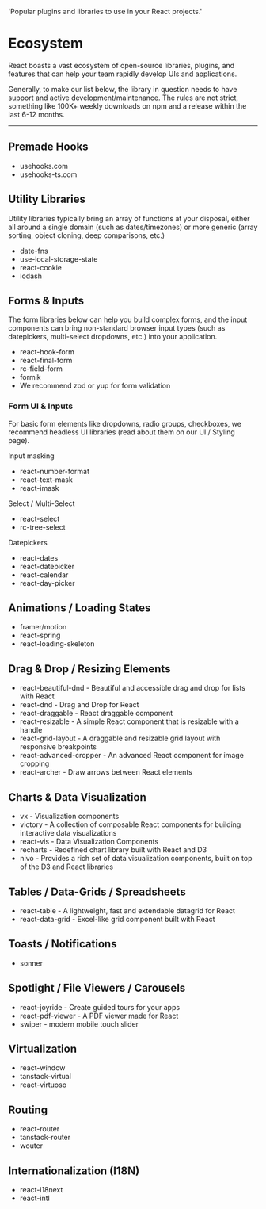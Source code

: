   'Popular plugins and libraries to use in your React projects.'

# Ecosystem

React boasts a vast ecosystem of open-source libraries, plugins, and features that can help your team rapidly develop UIs and applications.

Generally, to make our list below, the library in question needs to have support and active development/maintenance. The rules are not strict, something like 100K+ weekly downloads on npm and a release within the last 6-12 months.

---

## Premade Hooks

- <Resource url='https://www.npmjs.com/package/@uidotdev/usehooks'>usehooks.com</Resource>
- <Resource url='https://www.npmjs.com/package/usehooks-ts'>usehooks-ts.com</Resource>

## Utility Libraries

Utility libraries typically bring an array of functions at your disposal, either all around a single domain (such as dates/timezones) or more generic (array sorting, object cloning, deep comparisons, etc.)

- <Resource url='https://www.npmjs.com/package/date-fns'>date-fns</Resource>
- <Resource url='https://www.npmjs.com/package/use-local-storage-state'>use-local-storage-state</Resource>
- <Resource url='https://www.npmjs.com/package/@shopify/react-cookie'>react-cookie</Resource>
- <Resource url='https://www.npmjs.com/package/lodash'>lodash</Resource>

## Forms & Inputs

The form libraries below can help you build complex forms, and the input components can bring non-standard browser input types (such as datepickers, multi-select dropdowns, etc.) into your application.

- <Resource url='https://www.npmjs.com/package/react-hook-form'>react-hook-form</Resource>
- <Resource url='https://www.npmjs.com/package/react-final-form'>react-final-form</Resource>
- <Resource url='https://www.npmjs.com/package/rc-field-form'>rc-field-form</Resource>
- <Resource url='https://www.npmjs.com/package/formik'>formik</Resource>
- We recommend <Resource url='https://www.npmjs.com/package/zod'>zod</Resource> or <Resource url='https://www.npmjs.com/package/yup'>yup</Resource> for form validation

### Form UI & Inputs

For basic form elements like dropdowns, radio groups, checkboxes, we recommend headless UI libraries (read about them on our <Resource url='/styling'>UI / Styling</Resource> page).

Input masking

- <Resource url='https://www.npmjs.com/package/react-number-format'>react-number-format</Resource>
- <Resource url='https://www.npmjs.com/package/react-text-mask'>react-text-mask</Resource>
- <Resource url='https://www.npmjs.com/package/react-imask'>react-imask</Resource>

Select / Multi-Select

- <Resource url='https://www.npmjs.com/package/react-select'>react-select</Resource>
- <Resource url='https://www.npmjs.com/package/rc-tree-select'>rc-tree-select</Resource>

Datepickers

- <Resource url='https://www.npmjs.com/package/react-dates'>react-dates</Resource>
- <Resource url='https://www.npmjs.com/package/react-datepicker'>react-datepicker</Resource>
- <Resource url='https://www.npmjs.com/package/react-calendar'>react-calendar</Resource>
- <Resource url='https://www.npmjs.com/package/react-day-picker'>react-day-picker</Resource>

## Animations / Loading States

- <Resource url='https://www.npmjs.com/package/framer-motion'>framer/motion</Resource>
- <Resource url='https://www.npmjs.com/package/react-spring'>react-spring</Resource>
- <Resource url='https://www.npmjs.com/package/react-loading-skeleton'>react-loading-skeleton</Resource>

## Drag & Drop / Resizing Elements

- <Resource url='https://www.npmjs.com/package/react-beautiful-dnd'>react-beautiful-dnd</Resource> - Beautiful and accessible drag and drop for lists with React
- <Resource url='https://www.npmjs.com/package/react-dnd'>react-dnd</Resource> - Drag and Drop for React
- <Resource url='https://www.npmjs.com/package/react-draggable'>react-draggable</Resource> - React draggable component
- <Resource url='https://www.npmjs.com/package/react-resizable'>react-resizable</Resource> - A simple React component that is resizable with a handle
- <Resource url='https://www.npmjs.com/package/react-grid-layout'>react-grid-layout</Resource> - A draggable and resizable grid layout with responsive breakpoints
- <Resource url='https://www.npmjs.com/package/react-advanced-cropper'>react-advanced-cropper</Resource> - An advanced React component for image cropping
- <Resource url='https://www.npmjs.com/package/react-archer'>react-archer</Resource> - Draw arrows between React elements

## Charts & Data Visualization

- <Resource url='https://www.npmjs.com/org/visx'>vx</Resource> - Visualization components
- <Resource url='https://npmjs.com/package/victory'>victory</Resource> - A collection of composable React components for building interactive data visualizations
- <Resource url='https://npmjs.org/package/react-vis'>react-vis</Resource> - Data Visualization Components
- <Resource url='https://www.npmjs.com/package/recharts'>recharts</Resource> - Redefined chart library built with React and D3
- <Resource url='https://www.npmjs.com/org/nivo'>nivo</Resource> - Provides a rich set of data visualization components, built on top of the D3 and React libraries

## Tables / Data-Grids / Spreadsheets

- <Resource url='https://www.npmjs.com/package/@tanstack/react-table'>react-table</Resource> - A lightweight, fast and extendable datagrid for React
- <Resource url='https://www.npmjs.com/package/react-data-grid'>react-data-grid</Resource> - Excel-like grid component built with React

## Toasts / Notifications

- <Resource url='https://github.com/emilkowalski/sonner'>sonner</Resource>

## Spotlight / File Viewers / Carousels

- <Resource url='https://www.npmjs.com/package/react-joyride'>react-joyride</Resource> - Create guided tours for your apps
- <Resource url='https://www.npmjs.com/package/@react-pdf-viewer/core'>react-pdf-viewer</Resource> - A PDF viewer made for React
- <Resource url='https://npmjs.org/package/swiper'>swiper</Resource> - modern mobile touch slider

## Virtualization

- <Resource url='https://www.npmjs.com/package/react-window'>react-window</Resource>
- <Resource url='https://www.npmjs.com/package/@tanstack/virtual-core'>tanstack-virtual</Resource>
- <Resource url='https://www.npmjs.com/package/react-virtuoso'>react-virtuoso</Resource>

## Routing

- <Resource url='https://www.npmjs.com/package/react-router-dom'>react-router</Resource>
- <Resource url='https://www.npmjs.com/package/@tanstack/router'>tanstack-router</Resource>
- <Resource url='https://www.npmjs.com/package/wouter'>wouter</Resource>

## Internationalization (I18N)

- <Resource url='https://www.npmjs.com/package/react-i18next'>react-i18next</Resource>
- <Resource url='https://www.npmjs.com/package/react-intl'>react-intl</Resource>
